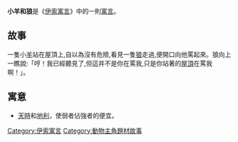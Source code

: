 {{distinguish|狼和小羊}}
'''小羊和狼'''是《[[伊索寓言|伊索寓言]]》中的一則[[寓言|寓言]]。

==故事==
一隻小[[羊|羊]]站在屋頂上,自以為沒有危險,看見一隻[[狼|狼]]走過,便開口向他罵起來。狼向上一瞧說:「哼！我已經聽見了,但這并不是你在罵我,只是你站著的[[屋頂|屋頂]]在罵我啊！」。

==寓意==
*[[天時|天時]]和[[地利|地利]]，使弱者佔強者的便宜。

{{文学小作品}}

[[Category:伊索寓言|Category:伊索寓言]]
[[Category:動物主角題材故事|Category:動物主角題材故事]]